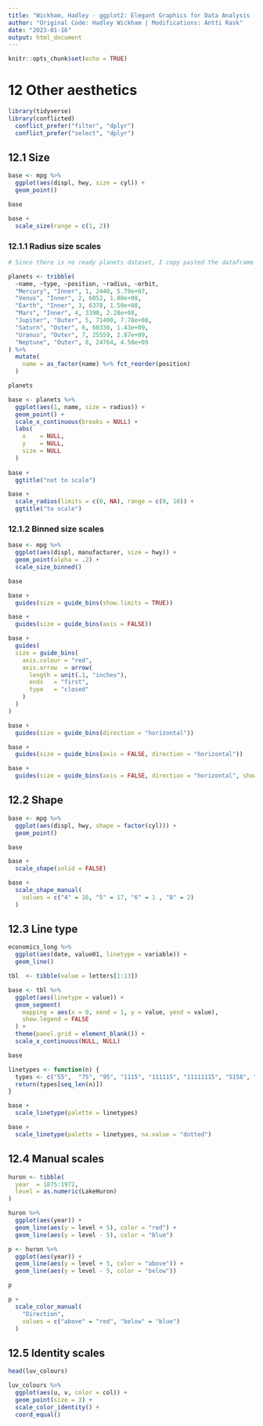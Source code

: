 ```yaml
---
title: "Wickham, Hadley - ggplot2: Elegant Graphics for Data Analysis (3rd ed.), Chapter 12 - Other aesthetics"
author: "Original Code: Hadley Wickham | Modifications: Antti Rask"
date: "2023-01-16"
output: html_document
---
```


```r
knitr::opts_chunk$set(echo = TRUE)
```

# 12 Other aesthetics

```r
library(tidyverse)
library(conflicted)
  conflict_prefer("filter", "dplyr")
  conflict_prefer("select", "dplyr")
```

## 12.1 Size

```r
base <- mpg %>% 
  ggplot(aes(displ, hwy, size = cyl)) + 
  geom_point()

base

base +
  scale_size(range = c(1, 2))
```

### 12.1.1 Radius size scales

```r
# Since there is no ready planets dataset, I copy pasted the dataframe from the online version and used the tribble function to turn it into a tibble

planets <- tribble(
  ~name, ~type, ~position, ~radius, ~orbit,
  "Mercury", "Inner", 1, 2440, 5.79e+07,
  "Venus", "Inner", 2, 6052, 1.08e+08,
  "Earth", "Inner", 3, 6378, 1.50e+08,
  "Mars", "Inner", 4, 3390, 2.28e+08,
  "Jupiter", "Outer", 5, 71400, 7.78e+08,
  "Saturn", "Outer", 6, 60330, 1.43e+09,
  "Uranus", "Outer", 7, 25559, 2.87e+09,
  "Neptune", "Outer", 8, 24764, 4.50e+09
) %>%
  mutate(
    name = as_factor(name) %>% fct_reorder(position)
  )

planets
```

```r
base <- planets %>% 
  ggplot(aes(1, name, size = radius)) + 
  geom_point() + 
  scale_x_continuous(breaks = NULL) + 
  labs(
    x    = NULL,
    y    = NULL,
    size = NULL
  )
  
base +
  ggtitle("not to scale")

base + 
  scale_radius(limits = c(0, NA), range = c(0, 10)) + 
  ggtitle("to scale")
```

### 12.1.2 Binned size scales

```r
base <- mpg %>% 
  ggplot(aes(displ, manufacturer, size = hwy)) +
  geom_point(alpha = .2) +
  scale_size_binned()

base

base +
  guides(size = guide_bins(show.limits = TRUE))

base +
  guides(size = guide_bins(axis = FALSE))

base + 
  guides(
  size = guide_bins(
    axis.colour = "red",
    axis.arrow  = arrow(
      length = unit(.1, "inches"), 
      ends   = "first", 
      type   = "closed"
    )
  )
)

base +
  guides(size = guide_bins(direction = "horizontal"))

base +
  guides(size = guide_bins(axis = FALSE, direction = "horizontal"))

base +
  guides(size = guide_bins(axis = FALSE, direction = "horizontal", show.limits = TRUE))
```

## 12.2 Shape

```r
base <- mpg %>% 
  ggplot(aes(displ, hwy, shape = factor(cyl))) + 
  geom_point()

base

base +
  scale_shape(solid = FALSE)

base + 
  scale_shape_manual(
    values = c("4" = 16, "5" = 17, "6" = 1 , "8" = 2)
  )
```

## 12.3 Line type

```r
economics_long %>%
  ggplot(aes(date, value01, linetype = variable)) +
  geom_line()
```

```r
tbl  <- tibble(value = letters[1:13])

base <- tbl %>% 
  ggplot(aes(linetype = value)) +
  geom_segment(
    mapping = aes(x = 0, xend = 1, y = value, yend = value),
    show.legend = FALSE
  ) +
  theme(panel.grid = element_blank()) +
  scale_x_continuous(NULL, NULL)

base

linetypes <- function(n) {
  types <- c("55",  "75", "95", "1115", "111115", "11111115", "5158", "9198", "c1c8")
  return(types[seq_len(n)])
}

base +
  scale_linetype(palette = linetypes)

base +
  scale_linetype(palette = linetypes, na.value = "dotted")
```

## 12.4 Manual scales

```r
huron <- tibble(
  year  = 1875:1972,
  level = as.numeric(LakeHuron)
)

huron %>% 
  ggplot(aes(year)) +
  geom_line(aes(y = level + 5), color = "red") +
  geom_line(aes(y = level - 5), color = "blue")

p <- huron %>% 
  ggplot(aes(year)) +
  geom_line(aes(y = level + 5, color = "above")) +
  geom_line(aes(y = level - 5, color = "below"))

p

p +
  scale_color_manual(
    "Direction",
    values = c("above" = "red", "below" = "blue")
  )
```

## 12.5 Identity scales

```r
head(luv_colours)

luv_colours %>% 
  ggplot(aes(u, v, color = col)) +
  geom_point(size = 3) +
  scale_color_identity() +
  coord_equal()
```